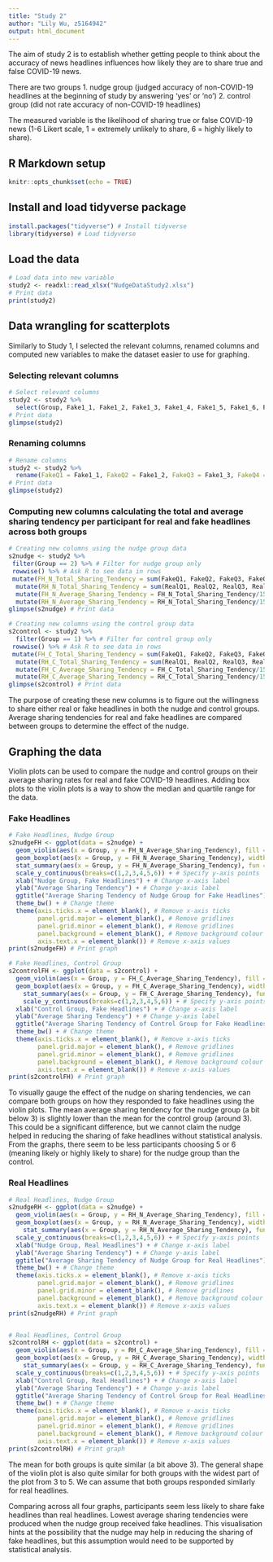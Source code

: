 ```yaml
---
title: "Study 2"
author: "Lily Wu, z5164942"
output: html_document
---
```


The aim of study 2 is to establish whether getting people to think about the accuracy of news headlines influences how likely they are to share true and false COVID-19 news. 

There are two groups
1. nudge group (judged accuracy of non-COVID-19 headlines at the beginning of study by answering 'yes' or 'no')
2. control group (did not rate accuracy of non-COVID-19 headlines)

The measured variable is the likelihood of sharing true or false COVID-19 news (1-6 Likert scale, 1 = extremely unlikely to share, 6 = highly likely to share). 

## R Markdown setup

```r
knitr::opts_chunk$set(echo = TRUE)
```

## Install and load tidyverse package

```r
install.packages("tidyverse") # Install tidyverse
library(tidyverse) # Load tidyverse
```

## Load the data

```r
# Load data into new variable 
study2 <- readxl::read_xlsx("NudgeDataStudy2.xlsx")
# Print data
print(study2)
```

## Data wrangling for scatterplots 

Similarly to Study 1, I selected the relevant columns, renamed columns and computed new variables to make the dataset easier to use for graphing.

### Selecting relevant columns

```r
# Select relevant columns
study2 <- study2 %>% 
  select(Group, Fake1_1, Fake1_2, Fake1_3, Fake1_4, Fake1_5, Fake1_6, Fake1_7, Fake1_8, Fake1_9, Fake1_10, Fake1_11, Fake1_12, Fake1_13, Fake1_14, Fake1_15, Real1_1, Real1_2, Real1_3, Real1_4, Real1_5, Real1_6, Real1_7, Real1_8, Real1_9, Real1_10, Real1_11, Real1_12, Real1_13, Real1_14, Real1_15)
# Print data
glimpse(study2)
```

### Renaming columns

```r
# Rename columns
study2 <- study2 %>% 
  rename(FakeQ1 = Fake1_1, FakeQ2 = Fake1_2, FakeQ3 = Fake1_3, FakeQ4 = Fake1_4, FakeQ5 = Fake1_5, FakeQ6 = Fake1_6, FakeQ7 = Fake1_7, FakeQ8 = Fake1_8, FakeQ9 = Fake1_9, FakeQ10 = Fake1_10, FakeQ11 = Fake1_11, FakeQ12 = Fake1_12, FakeQ13 = Fake1_13, FakeQ14 = Fake1_14, FakeQ15 = Fake1_15, RealQ1 = Real1_1, RealQ2 = Real1_2, RealQ3 = Real1_3, RealQ4 = Real1_4, RealQ5 = Real1_5, RealQ6 = Real1_6, RealQ7 = Real1_7, RealQ8 = Real1_8, RealQ9 = Real1_9, RealQ10 = Real1_10, RealQ11 = Real1_11, RealQ12 = Real1_12, RealQ13 = Real1_13, RealQ14 = Real1_14, RealQ15 = Real1_15)
# Print data
glimpse(study2)
```

### Computing new columns calculating the total and average sharing tendency per participant for real and fake headlines across both groups

```r
# Creating new columns using the nudge group data 
s2nudge <- study2 %>% 
 filter(Group == 2) %>% # Filter for nudge group only
 rowwise() %>% # Ask R to see data in rows 
 mutate(FH_N_Total_Sharing_Tendency = sum(FakeQ1, FakeQ2, FakeQ3, FakeQ4, FakeQ5, FakeQ6, FakeQ7, FakeQ8, FakeQ9, FakeQ10, FakeQ11, FakeQ12, FakeQ13, FakeQ14, FakeQ15)) %>% # Create new column to calculate total sharing tendency for fake headlines
  mutate(RH_N_Total_Sharing_Tendency = sum(RealQ1, RealQ2, RealQ3, RealQ4, RealQ5, RealQ6, RealQ7, RealQ8, RealQ9, RealQ10, RealQ11, RealQ12, RealQ13, RealQ14, RealQ15)) %>% # Create new column to calculate total sharing tendency for real headlines
  mutate(FH_N_Average_Sharing_Tendency = FH_N_Total_Sharing_Tendency/15) %>% # Create new column to calculate average sharing tendency for fake headlines
  mutate(RH_N_Average_Sharing_Tendency = RH_N_Total_Sharing_Tendency/15) # Create new column to calculate total sharing tendency for real headlines
glimpse(s2nudge) # Print data

# Creating new columns using the control group data 
s2control <- study2 %>% 
  filter(Group == 1) %>% # Filter for control group only
 rowwise() %>% # Ask R to see data in rows 
 mutate(FH_C_Total_Sharing_Tendency = sum(FakeQ1, FakeQ2, FakeQ3, FakeQ4, FakeQ5, FakeQ6, FakeQ7, FakeQ8, FakeQ9, FakeQ10, FakeQ11, FakeQ12, FakeQ13, FakeQ14, FakeQ15)) %>% # Create new column to calculate total sharing tendency for fake headlines
  mutate(RH_C_Total_Sharing_Tendency = sum(RealQ1, RealQ2, RealQ3, RealQ4, RealQ5, RealQ6, RealQ7, RealQ8, RealQ9, RealQ10, RealQ11, RealQ12, RealQ13, RealQ14, RealQ15)) %>% # Create new column to calculate total sharing tendency for real headlines
  mutate(FH_C_Average_Sharing_Tendency = FH_C_Total_Sharing_Tendency/15) %>% # Create new column to calculate average sharing tendency for fake headlines
  mutate(RH_C_Average_Sharing_Tendency = RH_C_Total_Sharing_Tendency/15) # Create new column to calculate total sharing tendency for real headlines
glimpse(s2control) # Print data
```

The purpose of creating these new columns is to figure out the willingness to share either real or fake headlines in both the nudge and control groups. Average sharing tendencies for real and fake headlines are compared between groups to determine the effect of the nudge.   

## Graphing the data

Violin plots can be used to compare the nudge and control groups on their average sharing rates for real and fake COVID-19 headlines. Adding box plots to the violin plots is a way to show the median and quartile range for the data. 

### Fake Headlines

```r
# Fake Headlines, Nudge Group
s2nudgeFH <- ggplot(data = s2nudge) +
  geom_violin(aes(x = Group, y = FH_N_Average_Sharing_Tendency), fill = "grey") + # Create violin plot for nudge group and their average responses to fake headlines 
  geom_boxplot(aes(x = Group, y = FH_N_Average_Sharing_Tendency), width = 0.3) + # Create box plot
  stat_summary(aes(x = Group, y = FH_N_Average_Sharing_Tendency), fun = mean, geom = "point", size=2) + # Add mean point
  scale_y_continuous(breaks=c(1,2,3,4,5,6)) + # Specify y-axis points
  xlab("Nudge Group, Fake Headlines") + # Change x-axis label
  ylab("Average Sharing Tendency") + # Change y-axis label
  ggtitle("Average Sharing Tendency of Nudge Group for Fake Headlines") + # Change plot title
  theme_bw() + # Change theme
  theme(axis.ticks.x = element_blank(), # Remove x-axis ticks
        panel.grid.major = element_blank(), # Remove gridlines
        panel.grid.minor = element_blank(), # Remove gridlines
        panel.background = element_blank(), # Remove background colour
        axis.text.x = element_blank()) # Remove x-axis values 
print(s2nudgeFH) # Print graph 

# Fake Headlines, Control Group
s2controlFH <- ggplot(data = s2control) +
  geom_violin(aes(x = Group, y = FH_C_Average_Sharing_Tendency), fill = "darkgrey") + # Create violin plot for nudge group and their average responses to true headlines
  geom_boxplot(aes(x = Group, y = FH_C_Average_Sharing_Tendency), width = 0.3) + # Create box plot
    stat_summary(aes(x = Group, y = FH_C_Average_Sharing_Tendency), fun = mean, geom = "point", size=2) + # Add mean point
    scale_y_continuous(breaks=c(1,2,3,4,5,6)) + # Specify y-axis points
  xlab("Control Group, Fake Headlines") + # Change x-axis label
  ylab("Average Sharing Tendency") + # Change y-axis label
  ggtitle("Average Sharing Tendency of Control Group for Fake Headlines") + # Change plot title
  theme_bw() + # Change theme
  theme(axis.ticks.x = element_blank(), # Remove x-axis ticks
        panel.grid.major = element_blank(), # Remove gridlines
        panel.grid.minor = element_blank(), # Remove gridlines
        panel.background = element_blank(), # Remove background colour
        axis.text.x = element_blank()) # Remove x-axis values
print(s2controlFH) # Print graph
```


To visually gauge the effect of the nudge on sharing tendencies, we can compare both groups on how they responded to fake headlines using the violin plots. The mean average sharing tendency for the nudge group (a bit below 3) is slightly lower than the mean for the control group (around 3). This could be a significant difference, but we cannot claim the nudge helped in reducing the sharing of fake headlines without statistical analysis. From the graphs, there seem to be less participants choosing 5 or 6 (meaning likely or highly likely to share) for the nudge group than the control. 


### Real Headlines

```r
# Real Headlines, Nudge Group 
s2nudgeRH <- ggplot(data = s2nudge) +
  geom_violin(aes(x = Group, y = RH_N_Average_Sharing_Tendency), fill = "grey") + # Create violin plot for control group and their average responses to fake headlines
  geom_boxplot(aes(x = Group, y = RH_N_Average_Sharing_Tendency), width = 0.3) + # Create box plot
    stat_summary(aes(x = Group, y = RH_N_Average_Sharing_Tendency), fun = mean, geom = "point", size=2) + # Add mean point
  scale_y_continuous(breaks=c(1,2,3,4,5,6)) + # Specify y-axis points
  xlab("Nudge Group, Real Headlines") + # Change x-axis label
  ylab("Average Sharing Tendency") + # Change y-axis label
  ggtitle("Average Sharing Tendency of Nudge Group for Real Headlines") + # Change plot title
  theme_bw() + # Change theme
  theme(axis.ticks.x = element_blank(), # Remove x-axis ticks
        panel.grid.major = element_blank(), # Remove gridlines
        panel.grid.minor = element_blank(), # Remove gridlines
        panel.background = element_blank(), # Remove background colour
        axis.text.x = element_blank()) # Remove x-axis values
print(s2nudgeRH) # Print graph


# Real Headlines, Control Group
s2controlRH <- ggplot(data = s2control) +
  geom_violin(aes(x = Group, y = RH_C_Average_Sharing_Tendency), fill = "darkgrey") + # Create violin plot for control group and their average responses to true headlines
  geom_boxplot(aes(x = Group, y = RH_C_Average_Sharing_Tendency), width = 0.3) + # Create box plot
    stat_summary(aes(x = Group, y = RH_C_Average_Sharing_Tendency), fun = mean, geom = "point", size=2) + # Add mean point
  scale_y_continuous(breaks=c(1,2,3,4,5,6)) + # Specify y-axis points
  xlab("Control Group, Real Headlines") + # Change x-axis label
  ylab("Average Sharing Tendency") + # Change y-axis label
  ggtitle("Average Sharing Tendency of Control Group for Real Headlines") + # Change plot title
  theme_bw() + # Change theme
  theme(axis.ticks.x = element_blank(), # Remove x-axis ticks
        panel.grid.major = element_blank(), # Remove gridlines
        panel.grid.minor = element_blank(), # Remove gridlines
        panel.background = element_blank(), # Remove background colour
        axis.text.x = element_blank()) # Remove x-axis values
print(s2controlRH) # Print graph
```


The mean for both groups is quite similar (a bit above 3). The general shape of the violin plot is also quite similar for both groups with the widest part of the plot from 3 to 5. We can assume that both groups responded similarly for real headlines. 

Comparing across all four graphs, participants seem less likely to share fake headlines than real headlines. Lowest average sharing tendencies were produced when the nudge group received fake headlines. This visualisation hints at the possibility that the nudge may help in reducing the sharing of fake headlines, but this assumption would need to be supported by statistical analysis. 



